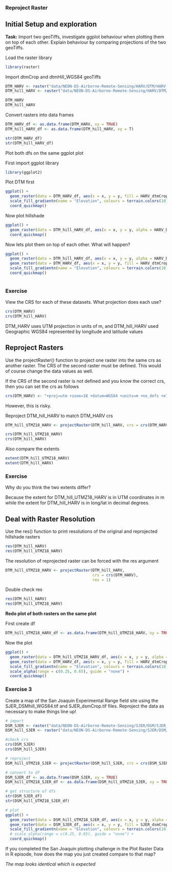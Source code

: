 ### Reproject Raster

## Initial Setup and exploration
**Task:** Import two geoTiffs, investigate ggplot behaviour when plotting them on top of each other. Explain behaviour by comparing projections of the two geoTiffs.

Load the raster library
```r
library(raster)
```

Import dtmCrop and dtmHill_WGS84 geoTiffs
```r
DTM_HARV <- raster("data/NEON-DS-Airborne-Remote-Sensing/HARV/DTM/HARV_dtmCrop.tif")
DTM_hill_HARV <- raster("data/NEON-DS-Airborne-Remote-Sensing/HARV/DTM/HARV_DTMhill_WGS84.tif")

DTM_HARV
DTM_hill_HARV
```

Convert rasters into data frames
```r
DTM_HARV_df <- as.data.frame(DTM_HARV, xy = TRUE)
DTM_hill_HARV_df <- as.data.frame(DTM_hill_HARV, xy = T)

str(DTM_HARV_df)
str(DTM_hill_HARV_df)
```

Plot both dfs on the same ggplot plot

First import ggplot library
```r
library(ggplot2)
```

Plot DTM first
```r
ggplot() +
  geom_raster(data = DTM_HARV_df, aes(x = x, y = y, fill = HARV_dtmCrop)) +
  scale_fill_gradientn(name = "Elevation", colours = terrain.colors(10)) +
  coord_quickmap()
```

Now plot hillshade
```r
ggplot() + 
  geom_raster(data = DTM_hill_HARV_df, aes(x = x, y = y, alpha = HARV_DTMhill_WGS84)) +
  coord_quickmap()
```

Now lets plot them on top of each other. What will happen?
```r
ggplot() +
  geom_raster(data = DTM_hill_HARV_df, aes(x = x, y = y, alpha = HARV_DTMhill_WGS84)) +
  geom_raster(data = DTM_HARV_df, aes(x = x, y = y, fill = HARV_dtmCrop)) +
  scale_fill_gradientn(name = "Elevation", colours = terrain.colors(10)) +
  coord_quickmap() 
  
```

### Exercise
View the CRS for each of these datasets. What projection does each use?
```r
crs(DTM_HARV)
crs(DTM_hill_HARV)
```
DTM_HARV uses UTM projection in units of m, and DTM_hill_HARV used Geographic WGS84 represented by longitude and latitude values


## Reproject Rasters

Use the projectRaster() function to project one raster into the same crs as another raster. The CRS of the second raster must be defined. This would of course change the data values as well. 

If the CRS of the second raster is not defined and you know the correct crs, then you can set the crs as follows
```r
crs(DTM_HARV) <- "+proj=utm +zone=18 +datum=WGS84 +units=m +no_defs +ellps=WGS84 +towgs84=0,0,0"
```
However, this is risky.

Reproject DTM_hill_HARV to match DTM_HARV crs
```r
DTM_hill_UTMZ18_HARV <- projectRaster(DTM_hill_HARV, crs = crs(DTM_HARV))

crs(DTM_hill_UTMZ18_HARV)
crs(DTM_hill_HARV)
```

Also compare the extents
```r
extent(DTM_hill_UTMZ18_HARV)
extent(DTM_hill_HARV)
```

### Exercise
Why do you think the two extents differ?

Because the extent for DTM_hill_UTMZ18_HARV is in UTM coordinates in m while the extent for DTM_hill_HARV is in long/lat in decimal degrees.

## Deal with Raster Resolution
Use the res() function to print resolutions of the original and reprojected hillshade rasters
```r
res(DTM_hill_HARV)
res(DTM_hill_UTMZ18_HARV)
```

The resolution of reprojected raster can be forced with the res argument
```r
DTM_hill_UTMZ18_HARV <- projectRaster(DTM_hill_HARV, 
                                      crs = crs(DTM_HARV),
                                      res = 1)
```

Double check res
```r
res(DTM_hill_HARV)
res(DTM_hill_UTMZ18_HARV)
```

**Redo plot of both rasters on the same plot**

First create df
```r
DTM_hill_UTMZ18_HARV_df <- as.data.frame(DTM_hill_UTMZ18_HARV, xy = TRUE)
```

Now the plot
```r
ggplot() +
  geom_raster(data = DTM_hill_UTMZ18_HARV_df, aes(x = x, y = y, alpha = HARV_DTMhill_WGS84)) +
  geom_raster(data = DTM_HARV_df, aes(x = x, y = y, fill = HARV_dtmCrop)) +
  scale_fill_gradientn(name = "Elevation", colours = terrain.colors(10)) +
  scale_alpha(range = c(0.25, 0.65), guide = "none") +
  coord_quickmap() 
```

### Exercise 3
Create a map of the San Joaquin Experimental Range field site using the SJER_DSMhill_WGS84.tif and SJER_dsmCrop.tif files. Reproject the data as necessary to make things line up!
```r
# import
DSM_SJER <- raster("data/NEON-DS-Airborne-Remote-Sensing/SJER/DSM/SJER_dsmCrop.tif")
DSM_hill_SJER <- raster("data/NEON-DS-Airborne-Remote-Sensing/SJER/DSM/SJER_DSMhill_WGS84.tif")

#check crs
crs(DSM_SJER)
crs(DSM_hill_SJER)

# reproject
DSM_hill_UTMZ18_SJER <- projectRaster(DSM_hill_SJER, crs = crs(DSM_SJER), res = res(DSM_SJER))

# convert to df
DSM_SJER_df <- as.data.frame(DSM_SJER, xy = TRUE)
DSM_hill_UTMZ18_SJER_df <- as.data.frame(DSM_hill_UTMZ18_SJER, xy = TRUE)

# get structure of dfs
str(DSM_SJER_df)
str(DSM_hill_UTMZ18_SJER_df)

# plot
ggplot() +
  geom_raster(data = DSM_hill_UTMZ18_SJER_df, aes(x = x, y = y, alpha = SJER_DSMhill_WGS84)) +
  geom_raster(data = DSM_SJER_df, aes(x = x, y = y, fill = SJER_dsmCrop, alpha = 0.8)) +
  scale_fill_gradientn(name = "Elevation", colours = terrain.colors(10)) +
  # scale_alpha(range = c(0.25, 0.65), guide = "none") +
  coord_quickmap() 
```

If you completed the San Joaquin plotting challenge in the Plot Raster Data in R episode, how does the map you just created compare to that map?

*The map looks identical which is expected*
